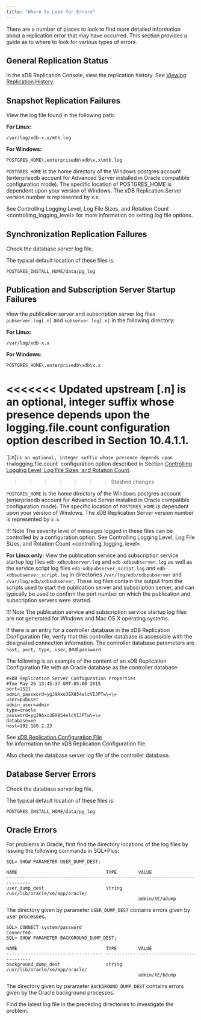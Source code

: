 ```yaml
---
title: "Where to Look for Errors"
---
```


<div id="where_to_look_for_errors" class="registered_link"></div>

There are a number of places to look to find more detailed information about a replication error that may have occurred. This section provides a guide as to where to look for various types of errors.

## General Replication Status

In the xDB Replication Console, view the replication history. See [Viewing Replication History](../../07_common_operations/04_view_replication_history/#view_replication_history).

<div id="snapshot_replication_failures" class="registered_link"></div>

## Snapshot Replication Failures

View the log file found in the following path:

**For Linux:**

`/var/log/xdb-x.x/mtk.log`

**For Windows:**

`POSTGRES_HOME\.enterprisedb\xdb\x.x\mtk.log`

`POSTGRES_HOME` is the home directory of the Windows postgres account (enterprisedb account for Advanced Server installed in Oracle compatible configuration mode). The specific location of POSTGRES_HOME is dependent upon your version of Windows. The xDB Replication Server version number is represented by x.x.

See <span class="title-ref">Controlling Logging Level, Log File Sizes, and Rotation Count &lt;controlling_logging_level></span> for more information on setting log file options.

## Synchronization Replication Failures

Check the database server log file.

The typical default location of these files is:

`POSTGRES_INSTALL_HOME/data/pg_log`

<div id="pub_and_sub_startup_failures" class="registered_link"></div>

## Publication and Subscription Server Startup Failures

View the publication server and subscription server log files `pubserver.log[.n]` and `subserver.log[.n]` in the following directory:

**For Linux:**

`/var/log/xdb-x.x`

**For Windows:**

`POSTGRES_HOME\.enterprisedb\xdb\x.x`

<<<<<<< Updated upstream
\[.n] is an optional, integer suffix whose presence depends upon the logging.file.count configuration option described in Section 10.4.1.1.
=======
\`[.n]` is an optional, integer suffix whose presence depends upon the `logging.file.count` configuration option described in Section [Controlling Logging Level, Log File Sizes, and Rotation Count](../04_miscellaneous_xdb_processing_topics/01_publications_and_subscriptions_server_conf_options/01_controlling_logging_level/#controlling_logging_level).
>>>>>>> Stashed changes

`POSTGRES_HOME` is the home directory of the Windows postgres account (enterprisedb account for Advanced Server installed in Oracle compatible configuration mode). The specific location of `POSTGRES_HOME` is dependent upon your version of Windows. The xDB Replication Server version number is represented by `x.x`.

!!! Note
    The severity level of messages logged in these files can be controlled by a configuration option. See <span class="title-ref">Controlling Logging Level, Log File Sizes, and Rotation Count &lt;controlling_logging_level></span>.

**For Linux only:** View the publication service and subscription service startup log files `edb-xdbpubserver.log` and `edb-xdbsubserver.log` as well as the service script log files `edb-xdbpubserver_script.log` and `edb-xdbsubserver_script.log` in directories `/var/log/edb/xdbpubserver` and `/var/log/edb/xdbsubserver`. These log files contain the output from the scripts used to start the publication server and subscription server, and can typically be used to confirm the port number on which the publication and subscription servers were started.

!!! Note
    The publication service and subscription service startup log files are not generated for Windows and Mac OS X operating systems.

If there is an entry for a controller database in the xDB Replication Configuration file, verify that this controller database is accessible with the designated connection information. The controller database parameters are `host, port, type, user`, and `password`.

The following is an example of the content of an xDB Replication Configuration file with an Oracle database as the controller database:

```text
#xDB Replication Server Configuration Properties
#Tue May 26 13:45:37 GMT-05:00 2015
port=1521
admin_password=ygJ9AxoJEX854elcVIJPTw\=\=
user=pubuser
admin_user=admin
type=oracle
password=ygJ9AxoJEX854elcVIJPTw\=\=
database=xe
host=192.168.2.23
```

See [xDB Replication Configuration File](../../02_overview/03_replication_server_components_and_architecture/01_physical_components/#xdb_replication_conf_file)  
for information on the xDB Replication Configuration file.

Also check the database server log file of the controller database.

## Database Server Errors

Check the database server log file.

The typical default location of these files is:

`POSTGRES_INSTALL_HOME/data/pg_log`

## Oracle Errors

For problems in Oracle, first find the directory locations of the log files by issuing the following commands in SQL\*Plus:

```text
SQL> SHOW PARAMETER USER_DUMP_DEST;

NAME                                 TYPE        VALUE
------------------------------------ ----------- ------------------------------
user_dump_dest                       string      /usr/lib/oracle/xe/app/oracle/
                                                 admin/XE/udump
```

The directory given by parameter `USER_DUMP_DEST` contains errors given by user processes.

```text
SQL> CONNECT system/password
Connected.
SQL> SHOW PARAMETER BACKGROUND_DUMP_DEST;

NAME                                 TYPE        VALUE
------------------------------------ ----------- ------------------------------
background_dump_dest                 string      /usr/lib/oracle/xe/app/oracle/
                                                 admin/XE/bdump
```

The directory given by parameter `BACKGROUND_DUMP_DEST` contains errors given by the Oracle background processes.

Find the latest log file in the preceding directories to investigate the problem.

